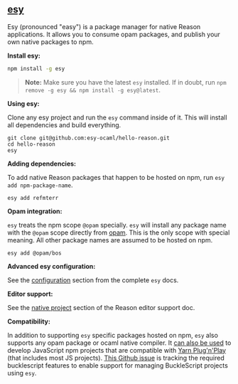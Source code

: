 
##  [esy](http://esy.sh)

Esy (pronounced "easy") is a package manager for native Reason applications. It allows you to consume opam packages, and publish your own native packages to npm.

**Install esy:**

```sh
npm install -g esy
```

> **Note:** Make sure you have the latest `esy` installed. If in doubt, run `npm remove -g esy && npm install -g esy@latest`.

**Using esy:**

Clone any esy project and run the `esy` command inside of it. This will install all dependencies and build everything.

```
git clone git@github.com:esy-ocaml/hello-reason.git
cd hello-reason
esy
```

**Adding dependencies:**

To add native Reason packages that happen to be hosted on npm, run `esy add npm-package-name`.

```
esy add refmterr
```

**Opam integration:**

`esy` treats the npm scope `@opam` specially. `esy` will install any package name with the `@opam` scope directly from [opam](https://opam.ocaml.org/packages/). This is the only scope with special meaning. All other package names are assumed to be hosted on npm.

```
esy add @opam/bos
```

**Advanced esy configuration:**

See the [configuration](https://esy.sh/docs/en/configuration.html) section from the complete `esy` docs.

**Editor support:**

See the [native project](https://reasonml.github.io/docs/en/editor-plugins#native-project-development-community-supported) section of the Reason editor support doc.

**Compatibility:**

In addition to supporting `esy` specific packages hosted on npm, `esy` also supports any opam package or ocaml native compiler. It [can also be used](https://esy.sh/docs/en/node-compatibility.html) to develop JavaScript npm projects that are compatible with [Yarn Plug'n'Play](https://yarnpkg.com/lang/en/docs/pnp/) (that includes most JS projects). [This Github issue](https://github.com/BuckleScript/bucklescript/issues/3276) is tracking the required bucklescript features to enable support for managing BuckleScript projects using `esy`.
